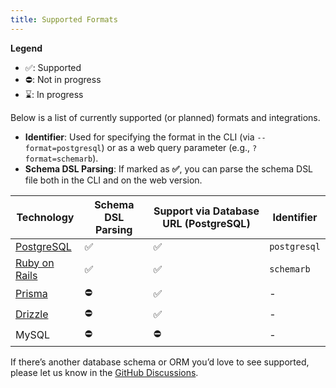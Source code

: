 ```yaml
---
title: Supported Formats
---
```


**Legend**

- ✅: Supported
- ⛔: Not in progress
- ⌛️: In progress

Below is a list of currently supported (or planned) formats and integrations.

- **Identifier**: Used for specifying the format in the CLI (via `--format=postgresql`) or as a web query parameter (e.g., `?format=schemarb`).
- **Schema DSL Parsing**: If marked as **✅**, you can parse the schema DSL file both in the CLI and on the web version.

| Technology                                  | Schema DSL Parsing | Support via Database URL (PostgreSQL) | Identifier   |
| ------------------------------------------- | ------------------ | ------------------------------------- | ------------ |
| [PostgreSQL](/docs/parser/supported-formats/postgresql) | ✅                 | ✅                                    | `postgresql` |
| [Ruby on Rails](/docs/parser/supported-formats/rails)   | ✅                 | ✅                                    | `schemarb`   |
| [Prisma](/docs/parser/supported-formats/prisma)         | ⛔                 | ✅                                    | -            |
| [Drizzle](/docs/parser/supported-formats/drizzle)       | ⛔                 | ✅                                    | -            |
| MySQL                                       | ⛔                 | ⛔                                    | -            |

If there’s another database schema or ORM you’d love to see supported, please let us know in the [GitHub Discussions](https://github.com/liam-hq/liam/discussions/364).
